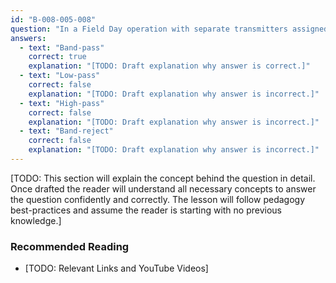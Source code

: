 ```yaml
---
id: "B-008-005-008"
question: "In a Field Day operation with separate transmitters assigned to specific bands, what type of filter is needed on the receivers to minimize interference?"
answers:
  - text: "Band-pass"
    correct: true
    explanation: "[TODO: Draft explanation why answer is correct.]"
  - text: "Low-pass"
    correct: false
    explanation: "[TODO: Draft explanation why answer is incorrect.]"
  - text: "High-pass"
    correct: false
    explanation: "[TODO: Draft explanation why answer is incorrect.]"
  - text: "Band-reject"
    correct: false
    explanation: "[TODO: Draft explanation why answer is incorrect.]"
---
```


[TODO: This section will explain the concept behind the question in detail. Once drafted the reader will understand all necessary concepts to answer the question confidently and correctly. The lesson will follow pedagogy best-practices and assume the reader is starting with no previous knowledge.]

### Recommended Reading

- [TODO: Relevant Links and YouTube Videos]
